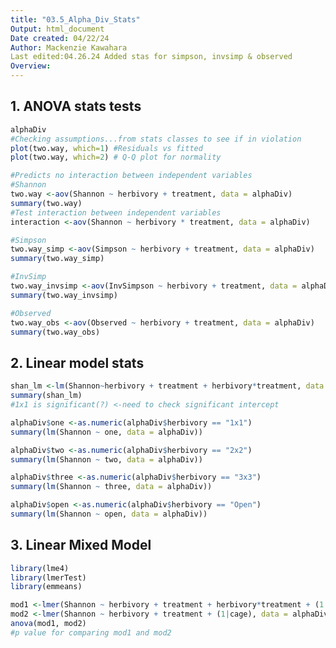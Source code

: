 ```yaml
---
title: "03.5_Alpha_Div_Stats"
Output: html_document
Date created: 04/22/24
Author: Mackenzie Kawahara
Last edited:04.26.24 Added stas for simpson, invsimp & observed
Overview:
---
```


## 1. ANOVA stats tests ##
```r
alphaDiv
#Checking assumptions...from stats classes to see if in violation
plot(two.way, which=1) #Residuals vs fitted
plot(two.way, which=2) # Q-Q plot for normality

#Predicts no interaction between independent variables
#Shannon
two.way <-aov(Shannon ~ herbivory + treatment, data = alphaDiv)
summary(two.way)
#Test interaction between independent variables
interaction <-aov(Shannon ~ herbivory * treatment, data = alphaDiv)

#Simpson
two.way_simp <-aov(Simpson ~ herbivory + treatment, data = alphaDiv)
summary(two.way_simp)

#InvSimp
two.way_invsimp <-aov(InvSimpson ~ herbivory + treatment, data = alphaDiv)
summary(two.way_invsimp)

#Observed
two.way_obs <-aov(Observed ~ herbivory + treatment, data = alphaDiv)
summary(two.way_obs)

```


## 2. Linear model stats ##
```r
shan_lm <-lm(Shannon~herbivory + treatment + herbivory*treatment, data = alphaDiv) 
summary(shan_lm)
#1x1 is significant(?) <-need to check significant intercept

alphaDiv$one <-as.numeric(alphaDiv$herbivory == "1x1")
summary(lm(Shannon ~ one, data = alphaDiv))

alphaDiv$two <-as.numeric(alphaDiv$herbivory == "2x2")
summary(lm(Shannon ~ two, data = alphaDiv))

alphaDiv$three <-as.numeric(alphaDiv$herbivory == "3x3")
summary(lm(Shannon ~ three, data = alphaDiv))

alphaDiv$open <-as.numeric(alphaDiv$herbivory == "Open")
summary(lm(Shannon ~ open, data = alphaDiv))
```
## 3. Linear Mixed Model ##
```r
library(lme4)
library(lmerTest)
library(emmeans)

mod1 <-lmer(Shannon ~ herbivory + treatment + herbivory*treatment + (1|cage), data = alphaDiv)
mod2 <-lmer(Shannon ~ herbivory + treatment + (1|cage), data = alphaDiv)
anova(mod1, mod2)
#p value for comparing mod1 and mod2
```







